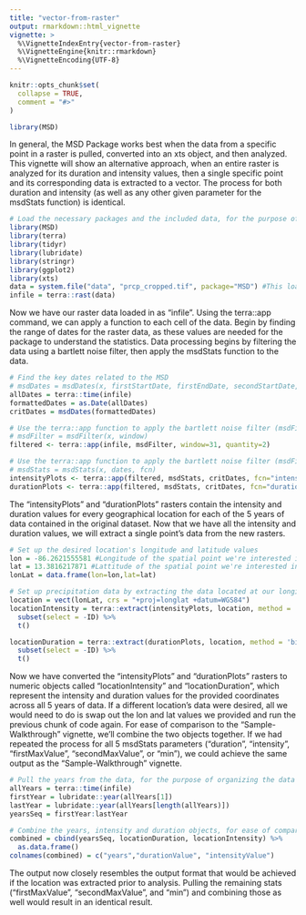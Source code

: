 ```yaml
---
title: "vector-from-raster"
output: rmarkdown::html_vignette
vignette: >
  %\VignetteIndexEntry{vector-from-raster}
  %\VignetteEngine{knitr::rmarkdown}
  %\VignetteEncoding{UTF-8}
---
```


```r
knitr::opts_chunk$set(
  collapse = TRUE,
  comment = "#>"
)
```

```r
library(MSD)
```

In general, the MSD Package works best when the data from a specific point in a raster is pulled, converted into an xts object, and then analyzed. This vignette will show an alternative approach, when an entire raster is analyzed for its duration and intensity values, then a single specific point and its corresponding data is extracted to a vector. The process for both duration and intensity (as well as any other given parameter for the msdStats function) is identical.

```r
# Load the necessary packages and the included data, for the purpose of demonstration
library(MSD)
library(terra)
library(tidyr)
library(lubridate)
library(stringr)
library(ggplot2)
library(xts)
data = system.file("data", "prcp_cropped.tif", package="MSD") #This loads the data included in the package, but you would attach your own
infile = terra::rast(data)
```

Now we have our raster data loaded in as "infile". Using the terra::app command, we can apply a function to each cell of the data. Begin by finding the range of dates for the raster data, as these values are needed for the package to understand the statistics. Data processing begins by filtering the data using a bartlett noise filter, then apply the msdStats function to the data.

```r
# Find the key dates related to the MSD
# msdDates = msdDates(x, firstStartDate, firstEndDate, secondStartDate, secondEndDate)
allDates = terra::time(infile)
formattedDates = as.Date(allDates)
critDates = msdDates(formattedDates)

# Use the terra::app function to apply the bartlett noise filter (msdFilter) to the raster
# msdFilter = msdFilter(x, window)
filtered <- terra::app(infile, msdFilter, window=31, quantity=2)

# Use the terra::app function to apply the bartlett noise filter (msdFilter) to the raster
# msdStats = msdStats(x, dates, fcn)
intensityPlots <- terra::app(filtered, msdStats, critDates, fcn="intensity")
durationPlots <- terra::app(filtered, msdStats, critDates, fcn="duration")
```

The "intensityPlots" and "durationPlots" rasters contain the intensity and duration values for every geographical location for each of the 5 years of data contained in the original dataset. Now that we have all the intensity and duration values, we will extract a single point's data from the new rasters.

```r
# Set up the desired location's longitude and latitude values
lon = -86.2621555581 #Longitude of the spatial point we're interested in analyzing
lat = 13.3816217871 #Lattitude of the spatial point we're interested in analyzing
lonLat = data.frame(lon=lon,lat=lat)

# Set up precipitation data by extracting the data located at our longitude and lattitude
location = vect(lonLat, crs = "+proj=longlat +datum=WGS84")
locationIntensity = terra::extract(intensityPlots, location, method = 'bilinear') %>%
  subset(select = -ID) %>% 
  t()

locationDuration = terra::extract(durationPlots, location, method = 'bilinear') %>%
  subset(select = -ID) %>% 
  t()
```

Now we have converted the "intensityPlots" and "durationPlots" rasters to numeric objects called "locationIntensity" and "locationDuration", which represent the intensity and duration values for the provided coordinates across all 5 years of data. If a different location's data were desired, all we would need to do is swap out the lon and lat values we provided and run the previous chunk of code again. For ease of comparison to the "Sample-Walkthrough" vignette, we'll combine the two objects together. If we had repeated the process for all 5 msdStats parameters ("duration", "intensity", "firstMaxValue", "secondMaxValue", or "min"), we could achieve the same output as the "Sample-Walkthrough" vignette.

```r
# Pull the years from the data, for the purpose of organizing the data
allYears = terra::time(infile)
firstYear = lubridate::year(allYears[1])
lastYear = lubridate::year(allYears[length(allYears)])
yearsSeq = firstYear:lastYear

# Combine the years, intensity and duration objects, for ease of comparison
combined = cbind(yearsSeq, locationDuration, locationIntensity) %>% 
  as.data.frame()
colnames(combined) = c("years","durationValue", "intensityValue")
```

The output now closely resembles the output format that would be achieved if the location was extracted prior to analysis. Pulling the remaining stats ("firstMaxValue", "secondMaxValue", and "min") and combining those as well would result in an identical result.
